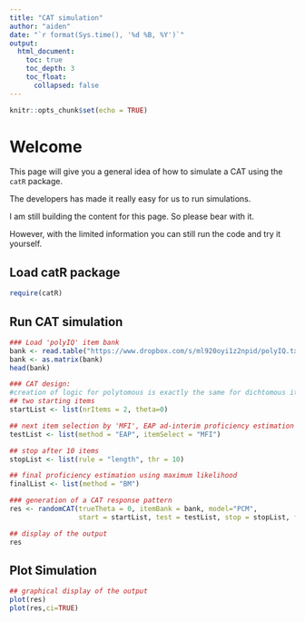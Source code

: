 ```yaml
---
title: "CAT simulation"
author: "aiden"
date: "`r format(Sys.time(), '%d %B, %Y')`"
output:
  html_document:
    toc: true
    toc_depth: 3
    toc_float: 
      collapsed: false
---
```


```r
knitr::opts_chunk$set(echo = TRUE)
```

# Welcome

This page will give you a general idea of how to simulate a CAT using the `catR` package. 

The developers has made it really easy for us to run simulations. 

I am still building the content for this page. So please bear with it.

However, with the limited information you can still run the code and try it yourself. 

## Load catR package

```r
require(catR)
```

## Run CAT simulation
```r
### Load 'polyIQ' item bank
bank <- read.table("https://www.dropbox.com/s/ml920oyi1z2npid/polyIQ.txt?raw=1",header = TRUE)
bank <- as.matrix(bank)
head(bank)

### CAT design:
#creation of logic for polytomous is exactly the same for dichtomous items.
## two starting items
startList <- list(nrItems = 2, theta=0)

## next item selection by 'MFI', EAP ad-interim proficiency estimation
testList <- list(method = "EAP", itemSelect = "MFI")

## stop after 10 items
stopList <- list(rule = "length", thr = 10)

## final proficiency estimation using maximum likelihood
finalList <- list(method = "BM")

### generation of a CAT response pattern
res <- randomCAT(trueTheta = 0, itemBank = bank, model="PCM",
                 start = startList, test = testList, stop = stopList, final = finalList)

## display of the output
res

```

## Plot Simulation
```r
## graphical display of the output
plot(res)
plot(res,ci=TRUE)

```





<script>
  (function(i,s,o,g,r,a,m){i['GoogleAnalyticsObject']=r;i[r]=i[r]||function(){
  (i[r].q=i[r].q||[]).push(arguments)},i[r].l=1*new Date();a=s.createElement(o),
  m=s.getElementsByTagName(o)[0];a.async=1;a.src=g;m.parentNode.insertBefore(a,m)
  })(window,document,'script','https://www.google-analytics.com/analytics.js','ga');

  ga('create', 'UA-98916204-1', 'auto');
  ga('send', 'pageview');

</script>